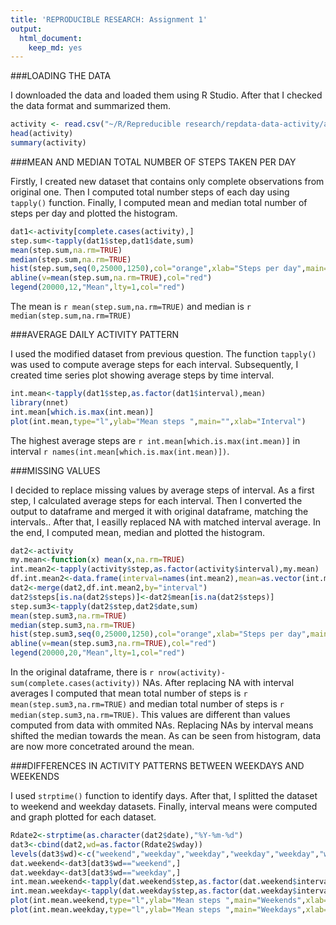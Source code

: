 ```yaml
---
title: 'REPRODUCIBLE RESEARCH: Assignment 1'
output:
  html_document:
    keep_md: yes
---
```

###LOADING THE DATA

I downloaded the data and loaded them using R Studio. After that I checked the data format and summarized them. 
```r
activity <- read.csv("~/R/Repreducible research/repdata-data-activity/activity.csv")
head(activity)
summary(activity)
```


###MEAN AND MEDIAN TOTAL NUMBER OF STEPS TAKEN PER DAY

Firstly, I created new dataset that contains only complete observations from original one. Then I computed total number steps of each day using `tapply()` function. Finally, I computed mean and median total number of steps per day and plotted the histogram.
```r
dat1<-activity[complete.cases(activity),]
step.sum<-tapply(dat1$step,dat1$date,sum)
mean(step.sum,na.rm=TRUE)
median(step.sum,na.rm=TRUE)
hist(step.sum,seq(0,25000,1250),col="orange",xlab="Steps per day",main="")
abline(v=mean(step.sum,na.rm=TRUE),col="red")
legend(20000,12,"Mean",lty=1,col="red")
```


The mean is `r mean(step.sum,na.rm=TRUE) ` and median is `r median(step.sum,na.rm=TRUE)`


###AVERAGE DAILY ACTIVITY PATTERN

I used the modified dataset from previous question. The function `tapply()` was used to compute average steps for each interval. Subsequently, I created time series plot showing average steps by time interval. 
```r
int.mean<-tapply(dat1$step,as.factor(dat1$interval),mean)
library(nnet)
int.mean[which.is.max(int.mean)]
plot(int.mean,type="l",ylab="Mean steps ",main="",xlab="Interval")
```


The highest average steps are `r int.mean[which.is.max(int.mean)]` in interval `r names(int.mean[which.is.max(int.mean)])`.


###MISSING VALUES

I decided to replace missing values by average steps of interval. As a first step, I calculated average steps for each interval. Then I converted the output to dataframe and merged it with original dataframe, matching the intervals.. After that, I easilly replaced NA with matched interval average. In the end, I computed mean, median and plotted the histogram. 
 
```r
dat2<-activity
my.mean<-function(x) mean(x,na.rm=TRUE)
int.mean2<-tapply(activity$step,as.factor(activity$interval),my.mean)
df.int.mean2<-data.frame(interval=names(int.mean2),mean=as.vector(int.mean2))
dat2<-merge(dat2,df.int.mean2,by="interval")
dat2$steps[is.na(dat2$steps)]<-dat2$mean[is.na(dat2$steps)]
step.sum3<-tapply(dat2$step,dat2$date,sum)
mean(step.sum3,na.rm=TRUE)
median(step.sum3,na.rm=TRUE)
hist(step.sum3,seq(0,25000,1250),col="orange",xlab="Steps per day",main="")
abline(v=mean(step.sum3,na.rm=TRUE),col="red")
legend(20000,20,"Mean",lty=1,col="red")
```


In the original dataframe, there is `r nrow(activity)-sum(complete.cases(activity))` NAs.
After replacing NA with interval averages I computed that mean total number of steps is `r mean(step.sum3,na.rm=TRUE)` and median total number of steps is `r median(step.sum3,na.rm=TRUE)`. This values are different than values computed from data with ommited NAs. Replacing NAs by  interval means shifted the median towards the mean. As can be seen from histogram, data are now more concetrated around the mean.  


###DIFFERENCES IN ACTIVITY PATTERNS BETWEEN WEEKDAYS AND WEEKENDS

I used `strptime()` function to identify days. After that, I splitted the dataset to weekend and weekday datasets. Finally, interval means were computed and graph plotted for each dataset.

```r
Rdate2<-strptime(as.character(dat2$date),"%Y-%m-%d")
dat3<-cbind(dat2,wd=as.factor(Rdate2$wday))
levels(dat3$wd)<-c("weekend","weekday","weekday","weekday","weekday","weekday","weekend")
dat.weekend<-dat3[dat3$wd=="weekend",]
dat.weekday<-dat3[dat3$wd=="weekday",]
int.mean.weekend<-tapply(dat.weekend$step,as.factor(dat.weekend$interval),mean)
int.mean.weekday<-tapply(dat.weekday$step,as.factor(dat.weekday$interval),mean)
plot(int.mean.weekend,type="l",ylab="Mean steps ",main="Weekends",xlab="Interval")
plot(int.mean.weekday,type="l",ylab="Mean steps ",main="Weekdays",xlab="Interval")

```


